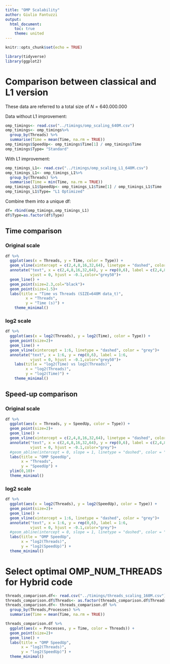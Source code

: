 ```yaml
---
title: "OMP Scalability"
author: Giulio Fantuzzi
output:
  html_document:
    toc: true
    theme: united
---
```


```r
knitr::opts_chunk$set(echo = TRUE)
```

```r
library(tidyverse)
library(ggplot2)
```

# Comparison between classical and L1 version

These data are referred to a total size of $N=640.000.000$

Data without L1 improvement:

```r
omp_timings<- read.csv("../timings/omp_scaling_640M.csv")
omp_timings<- omp_timings%>%
  group_by(Threads) %>%
  summarise(Time = mean(Time, na.rm = TRUE))
omp_timings$SpeedUp<- omp_timings$Time[1] / omp_timings$Time
omp_timings$Type= "Standard"
```

With L1 improvement:
```r
omp_timings_L1<- read.csv("../timings/omp_scaling_L1_640M.csv")
omp_timings_L1<- omp_timings_L1%>%
  group_by(Threads) %>%
  summarise(Time = min(Time, na.rm = TRUE))
omp_timings_L1$SpeedUp<- omp_timings_L1$Time[1] / omp_timings_L1$Time
omp_timings_L1$Type= "L1 Optimized"
```

Combine them into a unique df:

```r
df= rbind(omp_timings,omp_timings_L1)
df$Type=as.factor(df$Type)
```

## Time comparison

### Original scale

```r
df %>%
  ggplot(aes(x = Threads, y = Time, color = Type)) +
  geom_vline(xintercept = c(2,4,8,16,32,64), linetype = "dashed", color = "grey")+
  annotate("text", x = c(2,4,8,16,32,64), y = rep(0,6), label = c(2,4,8,16,32,64), 
           vjust = 0, hjust = -0.1,color="grey50")+
  geom_line() +
  geom_point(size=2.3,col="black")+
  geom_point(size=1.5)+
  labs(title = "Time vs Threads (SIZE=640M data_t)",
         x = "Threads",
         y = "Time (s)") +
    theme_minimal()
```

### log2 scale

```r
df %>%
  ggplot(aes(x = log2(Threads), y = log2(Time), color = Type)) +
  geom_point(size=2)+
  geom_line() +
  geom_vline(xintercept = 1:6, linetype = "dashed", color = "grey")+
  annotate("text", x = 1:6, y = rep(0,6), label = 1:6, 
           vjust = 0, hjust = -0.1,color="grey50")+
    labs(title = "log2(Time) vs log2(Threads)",
         x = "log2(Threads)",
         y = "log2(Time)") +
    theme_minimal()
```


## Speed-up comparison

### Original scale

```r
df %>%
  ggplot(aes(x = Threads, y = SpeedUp, color = Type)) +
  geom_point(size=2)+
  geom_line() +
  geom_vline(xintercept = c(2,4,8,16,32,64), linetype = "dashed", color = "grey")+
  annotate("text", x = c(2,4,8,16,32,64), y = rep(0,6), label = c(2,4,8,16,32,64), 
           vjust = 0, hjust = -0.1,color="grey")+
  #geom_abline(intercept = 0, slope = 1, linetype = "dashed", color = "black") +
  labs(title = "OMP SpeedUp",
       x = "Threads",
       y = "SpeedUp") +
  ylim(0,10)+
  theme_minimal()
```

### log2 scale

```r
df %>%
  ggplot(aes(x = log2(Threads), y = log2(SpeedUp), color = Type)) +
  geom_point(size=2)+
  geom_line() +
  geom_vline(xintercept = 1:6, linetype = "dashed", color = "grey")+
  annotate("text", x = 1:6, y = rep(0,6), label = 1:6, 
           vjust = 0, hjust = -0.1,color="grey")+
  #geom_abline(intercept = 0, slope = 1, linetype = "dashed", color = "black") +
  labs(title = "OMP SpeedUp",
       x = "log2(Threads)",
       y = "log2(SpeedUp)") +
  theme_minimal()
```



# Select optimal OMP_NUM_THREADS for Hybrid code

```r
threads_comparison.df<- read.csv("../timings/threads_scaling_160M.csv")
threads_comparison.df$Threads<- as.factor(threads_comparison.df$Threads)
threads_comparison.df<- threads_comparison.df %>%
  group_by(Threads,Processes) %>%
  summarise(Time = mean(Time, na.rm = TRUE))
```

```r
threads_comparison.df %>%
  ggplot(aes(x = Processes, y = Time, color = Threads)) +
  geom_point(size=2)+
  geom_line() +
  labs(title = "OMP SpeedUp",
       x = "log2(Threads)",
       y = "log2(SpeedUp)") +
  theme_minimal()
```

